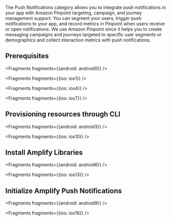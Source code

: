 The Push Notifications category allows you to integrate push notifications in your app with Amazon Pinpoint targeting, campaign, and journey management support. You can segment your users, trigger push notifications to your app, and record metrics in Pinpoint when users receive or open notifications.  We use Amazon Pinpoint since it helps you to create messaging campaigns and journeys targeted to specific user segments or demographics and collect interaction metrics with push notifications.

## Prerequisites


<Fragments fragments={{android: android0}} />


<Fragments fragments={{ios: ios1}} />


<Fragments fragments={{ios: ios4}} />


<Fragments fragments={{ios: ios7}} />

## Provisioning resources through CLI


<Fragments fragments={{android: android3}} />


<Fragments fragments={{ios: ios10}} />

## Install Amplify Libraries


<Fragments fragments={{android: android6}} />


<Fragments fragments={{ios: ios13}} />

## Initialize Amplify Push Notifications


<Fragments fragments={{android: android9}} />


<Fragments fragments={{ios: ios16}} />
